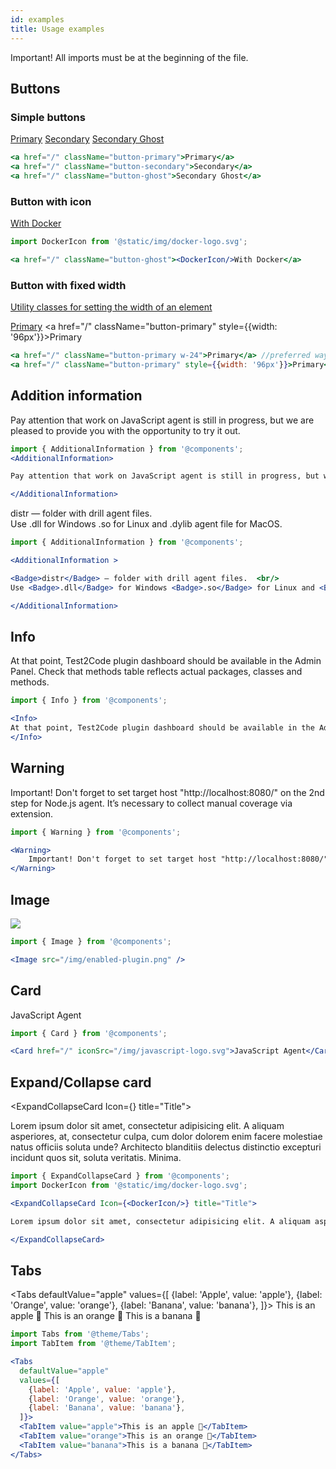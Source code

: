 ```yaml
---
id: examples
title: Usage examples
---
```


<Warning>
Important! All imports must be at the beginning of the file.
</Warning>

## Buttons
### Simple buttons
<a href="/" className="button-primary">Primary</a>
<a href="/" className="button-secondary">Secondary</a>
<a href="/" className="button-ghost">Secondary Ghost</a>

```jsx
<a href="/" className="button-primary">Primary</a>
<a href="/" className="button-secondary">Secondary</a>
<a href="/" className="button-ghost">Secondary Ghost</a>
```

### Button with icon
<a href="/" className="button-ghost"><DockerIcon/>With Docker</a>

```jsx
import DockerIcon from '@static/img/docker-logo.svg';

<a href="/" className="button-ghost"><DockerIcon/>With Docker</a>
```
### Button with fixed width

[Utility classes for setting the width of an element](https://tailwindcss.com/docs/width)

<a href="/" className="button-primary w-24">Primary</a>
<a href="/" className="button-primary" style={{width: '96px'}}>Primary</a>

```jsx
<a href="/" className="button-primary w-24">Primary</a> //preferred way
<a href="/" className="button-primary" style={{width: '96px'}}>Primary</a>
```

## Addition information

<AdditionalInformation>

Pay attention that work on JavaScript agent is still in progress, but we are pleased to provide you with the opportunity to try it out.

</AdditionalInformation>

```jsx
import { AdditionalInformation } from '@components';
<AdditionalInformation>

Pay attention that work on JavaScript agent is still in progress, but we are pleased to provide you with the opportunity to try it out.

</AdditionalInformation>
```


<AdditionalInformation >

<Badge>distr</Badge> — folder with drill agent files.  <br/>
Use <Badge>.dll</Badge> for Windows <Badge>.so</Badge> for Linux and <Badge>.dylib</Badge> agent file for MacOS.

</AdditionalInformation>

```jsx
import { AdditionalInformation } from '@components';

<AdditionalInformation >

<Badge>distr</Badge> — folder with drill agent files.  <br/>
Use <Badge>.dll</Badge> for Windows <Badge>.so</Badge> for Linux and <Badge>.dylib</Badge> agent file for MacOS.

</AdditionalInformation>
```

## Info

<Info>
At that point, Test2Code plugin dashboard should be available in the Admin Panel. Check that methods table reflects actual packages, classes and methods.
</Info>

```jsx
import { Info } from '@components';

<Info>
At that point, Test2Code plugin dashboard should be available in the Admin Panel. Check that methods table reflects actual packages, classes and methods.
</Info>
```

## Warning

<Warning>
    Important! Don't forget to set target host "http://localhost:8080/" on the 2nd step for Node.js agent. It’s necessary to collect manual coverage via extension.
</Warning>

```jsx
import { Warning } from '@components';

<Warning>
    Important! Don't forget to set target host "http://localhost:8080/" on the 2nd step for Node.js agent. It’s necessary to collect manual coverage via extension.
</Warning>
```

## Image

<Image src="/img/enabled-plugin.png" />

```jsx
import { Image } from '@components';

<Image src="/img/enabled-plugin.png" />
```

## Card

<Card href="/" iconSrc="/img/javascript-logo.svg">JavaScript Agent</Card>

```jsx
import { Card } from '@components';

<Card href="/" iconSrc="/img/javascript-logo.svg">JavaScript Agent</Card>
```

## Expand/Collapse card

<ExpandCollapseCard Icon={<DockerIcon/>} title="Title">

Lorem ipsum dolor sit amet, consectetur adipisicing elit. A aliquam asperiores, at, consectetur culpa, cum dolor dolorem enim facere molestiae natus officiis soluta unde? Architecto blanditiis delectus distinctio excepturi incidunt quos sit, soluta veritatis. Minima.

</ExpandCollapseCard>

```jsx
import { ExpandCollapseCard } from '@components';
import DockerIcon from '@static/img/docker-logo.svg';

<ExpandCollapseCard Icon={<DockerIcon/>} title="Title">

Lorem ipsum dolor sit amet, consectetur adipisicing elit. A aliquam asperiores, at, consectetur culpa, cum dolor dolorem enim facere molestiae natus officiis soluta unde? Architecto blanditiis delectus distinctio excepturi incidunt quos sit, soluta veritatis. Minima.

</ExpandCollapseCard>
```

## Tabs

<Tabs
    defaultValue="apple"
    values={[
        {label: 'Apple', value: 'apple'},
        {label: 'Orange', value: 'orange'},
        {label: 'Banana', value: 'banana'},
    ]}>
    <TabItem value="apple">This is an apple 🍎</TabItem>
    <TabItem value="orange">This is an orange 🍊</TabItem>
    <TabItem value="banana">This is a banana 🍌</TabItem>
</Tabs>

```jsx
import Tabs from '@theme/Tabs';
import TabItem from '@theme/TabItem';

<Tabs
  defaultValue="apple"
  values={[
    {label: 'Apple', value: 'apple'},
    {label: 'Orange', value: 'orange'},
    {label: 'Banana', value: 'banana'},
  ]}>
  <TabItem value="apple">This is an apple 🍎</TabItem>
  <TabItem value="orange">This is an orange 🍊</TabItem>
  <TabItem value="banana">This is a banana 🍌</TabItem>
</Tabs>
```

